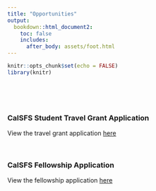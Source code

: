 ```yaml
---
title: "Opportunities"
output: 
  bookdown::html_document2:
    toc: false
    includes:
      after_body: assets/foot.html
---
```


```r
knitr::opts_chunk$set(echo = FALSE)
library(knitr)
```

<style>
  .title{
    display: none;
  }
</style>

<br>


<div class = "row">
  
<br>

### **CalSFS Student Travel Grant Application**

View the travel grant application [here](https://freshwater-science.org/sites/default/files/medialib/newsletter_calsfs_cabw_jan_2023.pdf)

<br>

### **CalSFS Fellowship Application**

View the fellowship application [here](https://freshwater-science.org/my-sfs/chapters/california)

</div>

<br>
